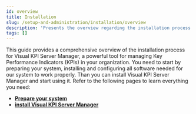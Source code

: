 ```yaml
---
id: overview
title: Installation
slug: /setup-and-administration/installation/overview
description: 'Presents the overview regarding the installation process and links the available pages.'
tags: []
---
```


This guide provides a comprehensive overview of the installation process for Visual KPI Server Manager, a powerful tool for managing Key Performance Indicators (KPIs) in your organization. You need to start by preparing your system, installing and configuring all software needed for our system to work properly. Than you can install Visual KPI Server Manager and start using it. Refer to the following pages to learn everything you need:

- **[Prepare your system](/docs/setup-and-administration/installation/prepare-your-system)**
- **[install Visual KPI Server Manager](/docs/setup-and-administration/installation/install-visual-kpi)**